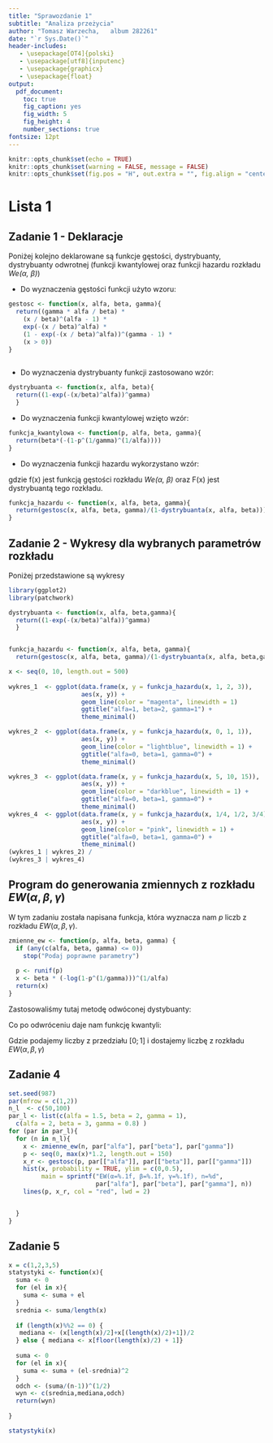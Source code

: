 ```yaml
---
title: "Sprawozdanie 1"
subtitle: "Analiza przeżycia"
author: "Tomasz Warzecha,   album 282261"
date: "`r Sys.Date()`"
header-includes:
   - \usepackage[OT4]{polski}
   - \usepackage[utf8]{inputenc}
   - \usepackage{graphicx}
   - \usepackage{float}
output: 
  pdf_document:
    toc: true
    fig_caption: yes
    fig_width: 5 
    fig_height: 4 
    number_sections: true
fontsize: 12pt 
---
```


```r
knitr::opts_chunk$set(echo = TRUE)
knitr::opts_chunk$set(warning = FALSE, message = FALSE) 
knitr::opts_chunk$set(fig.pos = "H", out.extra = "", fig.align = "center")
```

# Lista 1

## Zadanie 1 - Deklaracje

Poniżej kolejno deklarowane są funkcje gęstości, dystrybuanty, dystrybuanty odwrotnej (funkcji kwantylowej oraz funkcji hazardu rozkładu *We($\alpha$, $\beta$)*)

* Do wyznaczenia gęstości funkcji użyto wzoru:

\begin{equation}
f(x) = (\frac{\alpha}{\beta}) * \frac{x}{\beta} * \exp(-(\frac{x}{\beta}^\alpha))
\end{equation}

```r

gestosc <- function(x, alfa, beta, gamma){
  return((gamma * alfa / beta) * 
    (x / beta)^(alfa - 1) *
    exp(-(x / beta)^alfa) *
    (1 - exp(-(x / beta)^alfa))^(gamma - 1) *
    (x > 0))
}
  

```

* Do wyznaczenia dystrybuanty funkcji zastosowano wzór:

\begin{equation}
F(x) = 1 - \exp[-(\frac{t}{\beta})^\alpha]
\end{equation}

```r

dystrybuanta <- function(x, alfa, beta){
  return((1-exp(-(x/beta)^alfa))^gamma)
  }

```

* Do wyznaczenia funkcji kwantylowej wzięto wzór:

\begin{equation}
Q(p) = \beta * (-ln(1-p^\frac{1}{\gamma}))^\frac{1}{\alpha}
\end{equation}

```r

funkcja_kwantylowa <- function(p, alfa, beta, gamma){
  return(beta*(-(1-p^(1/gamma)^(1/alfa))))
}

```

* Do wyznaczenia funkcji hazardu wykorzystano wzór:

\begin{equation}
h(x) = \frac{f(x)}{1-F(x)}
\end{equation}

gdzie f(x) jest funkcją gęstości rozkładu *We($\alpha$, $\beta$)* oraz F(x) jest dystrybuantą tego rozkładu.

```r
funkcja_hazardu <- function(x, alfa, beta, gamma){
  return(gestosc(x, alfa, beta, gamma)/(1-dystrybuanta(x, alfa, beta)))
}
```

## Zadanie 2 - Wykresy dla wybranych parametrów rozkładu

Poniżej przedstawione są wykresy

```r


library(ggplot2)
library(patchwork)

dystrybuanta <- function(x, alfa, beta,gamma){
  return((1-exp(-(x/beta)^alfa))^gamma)
  }


funkcja_hazardu <- function(x, alfa, beta, gamma){
  return(gestosc(x, alfa, beta, gamma)/(1-dystrybuanta(x, alfa, beta,gamma)))}

x <- seq(0, 10, length.out = 500)
 
wykres_1  <- ggplot(data.frame(x, y = funkcja_hazardu(x, 1, 2, 3)),
                    aes(x, y)) +
                    geom_line(color = "magenta", linewidth = 1)
                    ggtitle("alfa=1, beta=2, gamma=1") +
                    theme_minimal()

wykres_2  <- ggplot(data.frame(x, y = funkcja_hazardu(x, 0, 1, 1)),
                    aes(x, y)) +
                    geom_line(color = "lightblue", linewidth = 1) +
                    ggtitle("alfa=0, beta=1, gamma=0") +
                    theme_minimal()

wykres_3  <- ggplot(data.frame(x, y = funkcja_hazardu(x, 5, 10, 15)),
                    aes(x, y)) +
                    geom_line(color = "darkblue", linewidth = 1) +
                    ggtitle("alfa=0, beta=1, gamma=0") +
                    theme_minimal()
wykres_4  <- ggplot(data.frame(x, y = funkcja_hazardu(x, 1/4, 1/2, 3/4)),
                    aes(x, y)) +
                    geom_line(color = "pink", linewidth = 1) +
                    ggtitle("alfa=0, beta=1, gamma=0") +
                    theme_minimal()
(wykres_1 | wykres_2) /
(wykres_3 | wykres_4)
```

## Program do generowania zmiennych z rozkładu $EW(\alpha, \beta, \gamma)$

W tym zadaniu została napisana funkcja, która wyznacza nam $p$ liczb z rozkładu $EW(\alpha, \beta, \gamma)$. 
```r
zmienne_ew <- function(p, alfa, beta, gamma) {
  if (any(c(alfa, beta, gamma) <= 0))
    stop("Podaj poprawne parametry")
  
  p <- runif(p)
  x <- beta * (-log(1-p^(1/gamma)))^(1/alfa)
  return(x)
}

```
Zastosowaliśmy tutaj metodę odwóconej dystybuanty:

\begin{equation}
F(x) =  (1 - e^{-(\frac{t}{\beta})^\alpha})^\gamma 
\end{equation}

Co po odwróceniu daje nam funkcję kwantyli:

\begin{equation}
Q(p) = \beta \, [-\ln(1 - P^{1/\gamma})]^{1/\alpha} , P \sim U(0, 1)
\end{equation}

Gdzie podajemy liczby z przedziału $[0;1]$ i dostajemy liczbę z rozkładu $EW(\alpha, \beta, \gamma)$


## Zadanie 4
```r
set.seed(987)
par(mfrow = c(1,2))
n_l  <- c(50,100)
par_l <- list(c(alfa = 1.5, beta = 2, gamma = 1),
  c(alfa = 2, beta = 3, gamma = 0.8) )
for (par in par_l){
  for (n in n_l){
    x <- zmienne_ew(n, par["alfa"], par["beta"], par["gamma"])
    p <- seq(0, max(x)*1.2, length.out = 150)
    x_r <- gestosc(p, par[["alfa"]], par[["beta"]], par[["gamma"]])
    hist(x, probability = TRUE, ylim = c(0,0.5),
         main = sprintf("EW(α=%.1f, β=%.1f, γ=%.1f), n=%d",
                        par["alfa"], par["beta"], par["gamma"], n))
    lines(p, x_r, col = "red", lwd = 2)


  }
}
```

## Zadanie 5 

```r
x = c(1,2,3,5)
statystyki <- function(x){
  suma <- 0
  for (el in x){
    suma <- suma + el
  }
  srednia <- suma/length(x)
  
  if (length(x)%%2 == 0) {
   mediana <- (x[length(x)/2]+x[(length(x)/2)+1])/2
  } else { mediana <- x[floor(length(x)/2) + 1]}
  
  suma <- 0
  for (el in x){
    suma <- suma + (el-srednia)^2
  }
  odch <- (suma/(n-1))^(1/2)
  wyn <- c(srednia,mediana,odch)
  return(wyn)
  
}

statystyki(x)



```

